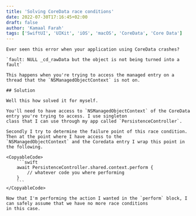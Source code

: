 ```yaml
---
title: 'Solving CoreData race conditions'
date: 2022-07-30T17:16:45+02:00
draft: false
author: 'Kamaal Farah'
tags: ['SwiftUI', 'UIKit', 'iOS', 'macOS', 'CoreData', 'Core Data']
---
```



<Page title="Solving CoreData race conditions">

    Ever seen this error when your application using CoreData crashes?

    `fault: NULL _cd_rawData but the object is not being turned into a fault`

    This happens when you're trying to access the managed entry on a thread that the `NSManagedObjectContext` is not on.

    ## Solution

    Well this how solved it for myself.

    You'll need to have access to `NSManagedObjectContext` of the CoreData entry you're trying to access. I use singleton
    class that I can use through my app called `PersistenceController`.

    Secondly I try to determine the failure point of this race condition. Then at the point where I have access to the 
    `NSManagedObjectContext` and the Coredata entry I wrap this point in the following.

    <CopyableCode>
        ```swift
        await PersistenceController.shared.context.perform {
            // whatever code you where performing
        }
        ```
    </CopyableCode>

    Now that I'm performing the action I wanted in the `perform` block, I can safely assume that we have no more race conditions
    in this case.

</Page>
